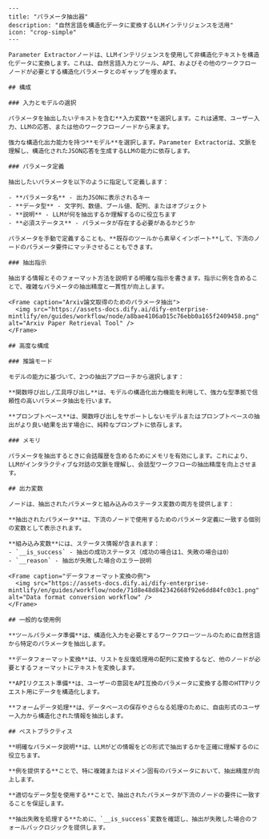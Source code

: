 ```mdx
---
title: "パラメータ抽出器"
description: "自然言語を構造化データに変換するLLMインテリジェンスを活用"
icon: "crop-simple"
---

Parameter Extractorノードは、LLMインテリジェンスを使用して非構造化テキストを構造化データに変換します。これは、自然言語入力とツール、API、およびその他のワークフローノードが必要とする構造化パラメータとのギャップを埋めます。

## 構成

### 入力とモデルの選択

パラメータを抽出したいテキストを含む**入力変数**を選択します。これは通常、ユーザー入力、LLMの応答、または他のワークフローノードから来ます。

強力な構造化出力能力を持つ**モデル**を選択します。Parameter Extractorは、文脈を理解し、構造化されたJSON応答を生成するLLMの能力に依存します。

### パラメータ定義

抽出したいパラメータを以下のように指定して定義します：

- **パラメータ名** - 出力JSONに表示されるキー
- **データ型** - 文字列、数値、ブール値、配列、またはオブジェクト
- **説明** - LLMが何を抽出するか理解するのに役立ちます
- **必須ステータス** - パラメータが存在する必要があるかどうか

パラメータを手動で定義することも、**既存のツールから素早くインポート**して、下流のノードのパラメータ要件にマッチさせることもできます。

### 抽出指示

抽出する情報とそのフォーマット方法を説明する明確な指示を書きます。指示に例を含めることで、複雑なパラメータの抽出精度と一貫性が向上します。

<Frame caption="Arxiv論文取得のためのパラメータ抽出">
  <img src="https://assets-docs.dify.ai/dify-enterprise-mintlify/en/guides/workflow/node/a8bae4106a015c76ebb0a165f2409458.png" alt="Arxiv Paper Retrieval Tool" />
</Frame>

## 高度な構成

### 推論モード

モデルの能力に基づいて、2つの抽出アプローチから選択します：

**関数呼び出し/工具呼び出し**は、モデルの構造化出力機能を利用して、強力な型準拠で信頼性の高いパラメータ抽出を行います。

**プロンプトベース**は、関数呼び出しをサポートしないモデルまたはプロンプトベースの抽出がより良い結果を出す場合に、純粋なプロンプトに依存します。

### メモリ

パラメータを抽出するときに会話履歴を含めるためにメモリを有効にします。これにより、LLMがインタラクティブな対話の文脈を理解し、会話型ワークフローの抽出精度を向上させます。

## 出力変数

ノードは、抽出されたパラメータと組み込みのステータス変数の両方を提供します：

**抽出されたパラメータ**は、下流のノードで使用するためのパラメータ定義に一致する個別の変数として表示されます。

**組み込み変数**には、ステータス情報が含まれます：
- `__is_success` - 抽出の成功ステータス（成功の場合は1、失敗の場合は0）
- `__reason` - 抽出が失敗した場合のエラー説明

<Frame caption="データフォーマット変換の例">
  <img src="https://assets-docs.dify.ai/dify-enterprise-mintlify/en/guides/workflow/node/71d8e48d842342668f92e6dd84fc03c1.png" alt="Data format conversion workflow" />
</Frame>

## 一般的な使用例

**ツールパラメータ準備**は、構造化入力を必要とするワークフローツールのために自然言語から特定のパラメータを抽出します。

**データフォーマット変換**は、リストを反復処理用の配列に変換するなど、他のノードが必要とするフォーマットにテキストを変換します。

**APIリクエスト準備**は、ユーザーの意図をAPI互換のパラメータに変換する際のHTTPリクエスト用にデータを構造化します。

**フォームデータ処理**は、データベースの保存やさらなる処理のために、自由形式のユーザー入力から構造化された情報を抽出します。

## ベストプラクティス

**明確なパラメータ説明**は、LLMがどの情報をどの形式で抽出するかを正確に理解するのに役立ちます。

**例を提供する**ことで、特に複雑またはドメイン固有のパラメータにおいて、抽出精度が向上します。

**適切なデータ型を使用する**ことで、抽出されたパラメータが下流のノードの要件に一致することを保証します。

**抽出失敗を処理する**ために、`__is_success`変数を確認し、抽出が失敗した場合のフォールバックロジックを提供します。
```